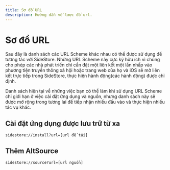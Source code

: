 ```yaml
---
title: Sơ đồ URL
description: Hướng dẫn về lược đồ url.
---
```


#  Sơ đồ URL

Sau đây là danh sách các URL Scheme khác nhau có thể được sử dụng để tương tác với SideStore. Những URL Scheme này cực kỳ hữu ích vì chúng cho phép các nhà phát triển chỉ cần đặt một liên kết một lần nhấp vào phương tiện truyền thông xã hội hoặc trang web của họ và iOS sẽ mở liên kết trực tiếp trong SideStore, thực hiện hành động(các hành động) được chỉ định.

Danh sách hiện tại về những việc bạn có thể làm khi sử dụng URL Scheme chỉ giới hạn ở việc cài đặt ứng dụng và nguồn, nhưng danh sách này sẽ được mở rộng trong tương lai để tiếp nhận nhiều đầu vào và thực hiện nhiều tác vụ khác.

## Cài đặt ứng dụng được lưu trữ từ xa

```
sidestore://install?url=[url để tải]
```

## Thêm AltSource

```
sidestore://source?url=[url nguồn]
```
